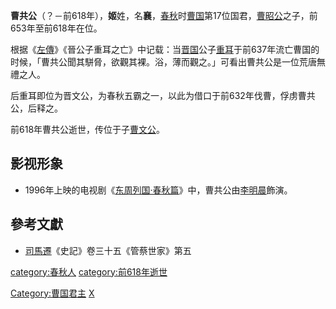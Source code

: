 '''曹共公'''（？－前618年），'''姬'''姓，名'''襄'''，[[春秋时期|春秋]]时[[曹国|曹国]]第17位国君，[[曹昭公|曹昭公]]之子，前653年至前618年在位。

根据《[[左傳|左傳]]》《晉公子重耳之亡》中记载：当[[晋国|晋国]]公子[[晋文公|重耳]]于前637年流亡曹国的时候，「曹共公聞其駢脅，欲觀其裸。浴，薄而觀之。」可看出曹共公是一位荒唐無禮之人。

后重耳即位为晋文公，为春秋五霸之一，以此为借口于前632年伐曹，俘虏曹共公，后释之。

前618年曹共公逝世，传位于子[[曹文公|曹文公]]。

== 影视形象 ==

* 1996年上映的电视剧《[[东周列国·春秋篇|东周列国·春秋篇]]》中，曹共公由[[李明晨|李明晨]]飾演。

==參考文獻==
*[[司馬遷|司馬遷]]《史記》卷三十五《管蔡世家》第五

{{start box}}
{{s-before|[[曹昭公|曹昭公]]}}
{{s-title|[[春秋时期|春秋]][[曹國|曹國]]君主|前652年－前618年}}
{{s-after|[[曹文公|曹文公]]}}
{{end box}}
{{曹国君主}}
[[Category:曹国君主|Category:曹国君主]]
[[category:春秋人|category:春秋人]]
[[category:前618年逝世|category:前618年逝世]]
[[Category:姬姓|X]]